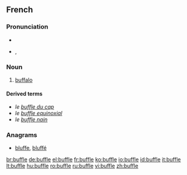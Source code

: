 ==French==

===Pronunciation===
* {{audio|Fr-buffle.ogg|audio}}
* {{IPA|lang=fr|/byfl/}}, {{SAMPA|/byfl/}}

===Noun===
{{fr-noun|m}}

# [[buffalo]]

====Derived terms====
* ''le [[buffle du cap]]''
* ''le [[buffle equinoxial]]''
* ''le [[buffle nain]]''

===Anagrams===
* [[bluffe#French|bluffe]], [[bluffé#French|bluffé]]

[[br:buffle]]
[[de:buffle]]
[[el:buffle]]
[[fr:buffle]]
[[ko:buffle]]
[[io:buffle]]
[[id:buffle]]
[[it:buffle]]
[[lt:buffle]]
[[hu:buffle]]
[[ro:buffle]]
[[ru:buffle]]
[[vi:buffle]]
[[zh:buffle]]